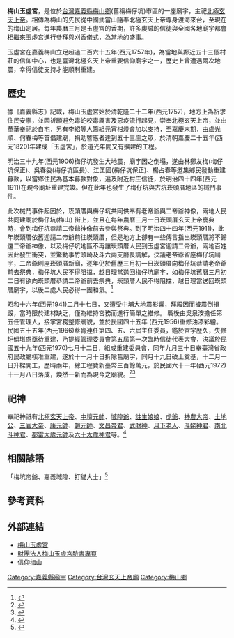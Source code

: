{{coord|23.5818279|120.5567823 |display=title}}
{{東亞廟宇
| name =梅山玉虛宮
| img =File:梅山玉虛宮正面照2.jpg
| img_capt = 
| image_width = 250px
| location = {{TWN}}[[嘉義縣|嘉義縣]][[梅山鄉_(台灣)|梅山鄉]]中山路72號
| god =北極玄天上帝
| type = 
| struct = 
| open_year =1820年
| cere_date = 農曆三月三日北極玄天上帝誕辰
| cultural_collection= 
|}}
'''梅山玉虛宮'''，是位於[[台灣|台灣]][[嘉義縣|嘉義縣]][[梅山鄉_(台灣)|梅山鄉]](舊稱梅仔坑)市區的一座廟宇，主祀[[北極玄天上帝|北極玄天上帝]]。相傳為梅山的先民從中國武當山隨奉北極玄天上帝尊身渡海來台，至現在的梅山定居。每年農曆三月是玉虛宮的香期，許多虔誠的信徒與全國各地廟宇都會相繼來玉虛宮進行參拜與刈香儀式，為當地的盛事。

玉虛宮在嘉義梅山立足超過二百六十五年(西元1757年)，為當地與鄰近五十三個村莊的信仰中心，也是臺灣北極玄天上帝重要信仰廟宇之一，歷史上曾遭遇兩次地震，幸得信徒支持才能順利重建。

== 歷史 ==
據《嘉義縣志》記載，梅山玉虛宮始於清乾隆二十二年(西元1757)，地方上為祈求住民安寧，並因祈願避免毒蛇咬毒厲害及惡疫流行起見，崇奉北極玄天上帝，並由董華奉祀於自宅，另有李紹等人籌組元宵柑燈會加以支持，至嘉慶末期，由盧光順、何春梅等首倡建廟，捐助響應者達到五十三庄之眾，於清朝嘉慶二十五年(西元1820)年建成「玉虛宮」，於道光年間又有擴建的工程。

明治三十九年(西元1906)梅仔坑發生大地震，廟宇因之倒塌，遂由林鄭友梅(梅仔坑保正)、吳春委(梅仔坑區長)、江匡國(梅仔坑保正)、楊占春等邀集鄉民發動重建募款，以當鄉住民為基本募款對象，遍及附近村庄信徒，於明治四十四年(西元1911)在現今廟址重建完竣。但在此年也發生了梅仔坑與古坑崁頭厝地區的械鬥事件。

此次械鬥事件起因於，崁頭厝與梅仔坑共同供奉有老帝爺與二帝爺神像，兩地人民共同建廟於梅仔坑(梅山) 街上，並且在每年農曆三月一日崁頭厝玄天上帝慶典時，會到梅仔坑恭請二帝爺神像前去參與祭典。到了明治四十四年(西元1911)，此年崁頭厝依舊迎請二帝爺前往崁頭厝，但是地方上卻有一些傳言指出崁頭厝將不歸還二帝爺神像，以及梅仔坑地區不再讓崁頭厝人民到玉虛宮迎請二帝爺，兩地百姓因此發生衝突，並驚動事竹頭崎及斗六兩支廳長調解，決議老帝爺留座梅仔坑廟宇，二帝爺則座崁頭厝新廟，逐年仍於舊歷三月初一日崁頭厝向梅仔坑恭請老帝爺前去祭典，梅仔坑人民不得阻擋，越日理當送回梅仔坑廟宇，如梅仔坑舊曆三月初二日有欲向崁頭厝恭請二帝爺前去祭典，崁頭厝人民不得阻擋，越日理當送回崁頭厝廟宇，以後二處人民必得一團和氣。<ref>{{Cite web |url=https://www.tbocc.gov.tw/ModuleMsg/News_Detail.aspx?id=1915&page=1&&SearchPagSize_Data=20&SearchDisplay=close&SelectData_KeyWord=64&NewsClassID=61&lang=tw#/ |title=《嘉義縣志‧卷九‧宗教志》 |language=zh-tw |accessdate= |archive-date=2018-06-26 |archive-url=https://web.archive.org/web/20180626192533/https://www.tbocc.gov.tw/ModuleMsg/News_Detail.aspx?id=1915&page=1&&SearchPagSize_Data=20&SearchDisplay=close&SelectData_KeyWord=64&NewsClassID=61&lang=tw#/ |dead-url=no }}</ref>

昭和十六年(西元1941)二月十七日，又遭受中埔大地震影響，拜殿因而被震倒損毀，當時限於建材缺乏，僅為維持宮務而進行簡單之維修。 戰後由吳泉洝擔任第五任管理人，接掌宮務整修廟貌，並於民國四十五年 (西元1956)重修油漆彩繪。民國五十五年(西元1966)蔡肯連任第四、五、六屆主任委員，鑑於宮宇歷久，失修圯傾堪慮亟待重建，乃提經管理委員會第五屆第一次臨時信徒代表大會，決議於民國五十九年(西元1970)七月十二日，組成重建委員會，同年九月三十日奉臺灣省政府民政廳核准重建，遂於十一月十日拆除舊廟宇，同月十九日破土奠基，十二月一日升樑開工，歷時兩年，總工程費新臺幣三百餘萬元，於民國六十一年(西元1972)十一月八日落成，煥然一新而為現今之廟貌。<ref>{{Cite web |url=http://folkdoc.com/temple/agmve/ |title=梅山玉虛宮 |accessdate=2015-08-24 |archive-date=2016-03-04 |archive-url=https://web.archive.org/web/20160304142637/http://folkdoc.com/temple/agmve/ |dead-url=no }}</ref><ref name="文化資源地理資訊系統">{{Cite url |url=http://crgis.rchss.sinica.edu.tw/temples/ChiayiCounty/meishan/1015006-MSYX |title=財團法人臺灣省嘉義縣梅山玉虛宮 |publisher=文化資源地理資訊系統 |date=2012-11-12 |language=zh-tw |access-date=2015-08-24 |archive-date=2021-01-20 |archive-url=https://web.archive.org/web/20210120111548/http://crgis.rchss.sinica.edu.tw/temples/ChiayiCounty/meishan/1015006-MSYX |dead-url=no }}</ref>

== 祀神 ==
奉祀神祇有[[北極玄天上帝|北極玄天上帝]]、[[中壇元帥|中壇元帥]]、[[城隍爺|城隍爺]]、[[註生娘娘|註生娘娘]]、[[虎爺|虎爺]]、[[神農大帝|神農大帝]]、[[土地公|土地公]]、[[三官大帝|三官大帝]]、[[康元帥|康元帥]]、[[玄壇真君|趙元帥]]、[[文昌帝君|文昌帝君]]、[[武財神|武財神]]、[[月下老人|月下老人]]、[[斗姥元君|斗姥神君]]、[[南斗星君|南]][[北斗星君|北斗神君]]、[[太歲|都雷太歲元帥]]及[[太歲#六十太歲|六十太歲神君]]等。<ref>{{Cite web |url=http://yusyu.myweb.hinet.net/ |title=梅山玉虛宮祀奉神尊 |access-date=2015-08-24 |archive-url=https://web.archive.org/web/20160304114838/http://yusyu.myweb.hinet.net/ |archive-date=2016-03-04 |dead-url=yes }}</ref>

== 相關諺語 ==
「梅坑帝爺、嘉義城隍、打貓大士」<ref >{{Cite url|url=http://nhuir.nhu.edu.tw/retrieve/32239/103NHU00183003-001.pdf |title=宮廟文化教育之探析-以嘉義縣梅山玉虛宮之道學研習班為例 |publisher=南華大學 宗教學研究所|author=高曼娜|date=2014-03-12|language=zh-tw}}</ref>

== 參考資料 ==
{{Reflist}}

== 外部連結 ==
*[http://www.yusyu.idv.tw/ 梅山玉虛宮] {{Wayback|url=http://www.yusyu.idv.tw/ |date=20191028083610 }}
*[https://www.facebook.com/MeiShanYuSyuTemple/ 財團法人梅山玉虛宮臉書專頁]
*[http://163.28.10.78/content/local/chayi/dingliu/literature/meishan/7.htm 信仰梅山]


[[Category:嘉義縣廟宇|Category:嘉義縣廟宇]]
[[Category:台灣玄天上帝廟|Category:台灣玄天上帝廟]]
[[Category:梅山鄉|Category:梅山鄉]]